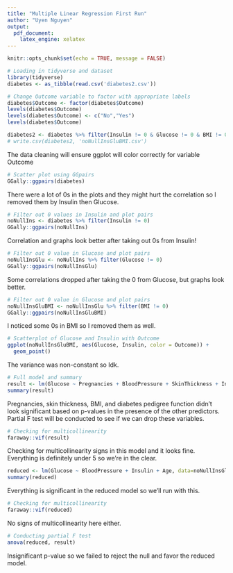 ```yaml
---
title: "Multiple Linear Regression First Run"
author: "Uyen Nguyen"
output: 
  pdf_document:
    latex_engine: xelatex
---
```


```r
knitr::opts_chunk$set(echo = TRUE, message = FALSE)

# Loading in tidyverse and dataset
library(tidyverse)
diabetes <- as_tibble(read.csv('diabetes2.csv'))

# Change Outcome variable to factor with appropriate labels
diabetes$Outcome <- factor(diabetes$Outcome)
levels(diabetes$Outcome)
levels(diabetes$Outcome) <- c("No","Yes")
levels(diabetes$Outcome)

diabetes2 <- diabetes %>% filter(Insulin != 0 & Glucose != 0 & BMI != 0)
# write.csv(diabetes2, 'noNullInsGluBMI.csv')
```

The data cleaning will ensure ggplot will color correctly for variable Outcome

```r
# Scatter plot using GGpairs
GGally::ggpairs(diabetes)
```

There were a lot of 0s in the plots and they might hurt the correlation so I removed them by Insulin then Glucose.

```r
# Filter out 0 values in Insulin and plot pairs
noNullIns <- diabetes %>% filter(Insulin != 0)
GGally::ggpairs(noNullIns)
```

Correlation and graphs look better after taking out 0s from Insulin!

```r
# Filter out 0 value in Glucose and plot pairs
noNullInsGlu <- noNullIns %>% filter(Glucose != 0)
GGally::ggpairs(noNullInsGlu)
```

Some correlations dropped after taking the 0 from Glucose, but graphs look better. 

```r
# Filter out 0 value in Glucose and plot pairs
noNullInsGluBMI <- noNullInsGlu %>% filter(BMI != 0)
GGally::ggpairs(noNullInsGluBMI)
```

I noticed some 0s in BMI so I removed them as well. 

```r
# Scatterplot of Glucose and Insulin with Outcome
ggplot(noNullInsGluBMI, aes(Glucose, Insulin, color = Outcome)) +
  geom_point()
```

The variance was non-constant so Idk.

```r
# Full model and summary
result <- lm(Glucose ~ Pregnancies + BloodPressure + SkinThickness + Insulin + BMI + DiabetesPedigreeFunction + Age, data=noNullInsGluBMI)
summary(result)
```

Pregnancies, skin thickness, BMI, and diabetes pedigree function didn't look significant based on p-values in the presence of the other predictors. Partial F test will be conducted to see if we can drop these variables. 

```r
# Checking for multicollinearity
faraway::vif(result)
```

Checking for multicollinearity signs in this model and it looks fine. Everything is definitely under 5 so we're in the clear. 

```r
reduced <- lm(Glucose ~ BloodPressure + Insulin + Age, data=noNullInsGluBMI)
summary(reduced)
```

Everything is significant in the reduced model so we'll run with this. 

```r
# Checking for multicollinearity
faraway::vif(reduced)
```

No signs of multicollinearity here either. 

```r
# Conducting partial F test
anova(reduced, result)
```

Insignificant p-value so we failed to reject the null and favor the reduced model. 


